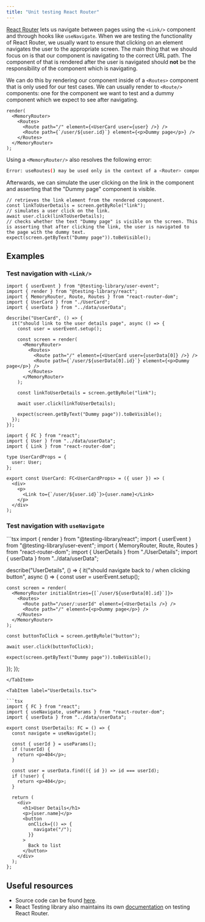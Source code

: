 ```yaml
---
title: "Unit testing React Router"
---
```



[React Router](https://reactrouter.com/en/main) lets us navigate between pages using the `<Link/>` component and through
hooks like `useNavigate`. When we are testing the functionality of React Router, we usually want to ensure that
clicking on an element navigates the user to the appropriate screen. The main thing that we should focus on
is that our component is navigating to the correct URL path. The component of that is rendered after the user is navigated should
**not** be the responsibility of the component which is navigating.

We can do this by rendering our component inside of a `<Routes>` component that is only used for our test cases. We can usually render to `<Route/>`
components: one for the component we want to test and a dummy component which we expect to see after navigating.

```tsx
render(
  <MemoryRouter>
    <Routes>
      <Route path="/" element={<UserCard user={user} />} />
      <Route path={`/user/${user.id}`} element={<p>Dummy page</p>} />
    </Routes>
  </MemoryRouter>
);
```

Using a `<MemoryRouter/>` also resolves the following error:

```sh
Error: useRoutes() may be used only in the context of a <Router> component.
```

Afterwards, we can simulate the user clicking on the link in the component and asserting that the "Dummy page" component is visible.

```tsx
// retrieves the link element from the rendered component.
const linkToUserDetails = screen.getByRole("link");
// simulates a user click on the link.
await user.click(linkToUserDetails);
// checks whether the text "Dummy page" is visible on the screen. This is asserting that after clicking the link, the user is navigated to the page with the dummy text.
expect(screen.getByText("Dummy page")).toBeVisible();
```

## Examples

### Test navigation with `<Link/>`

<Tabs>
<TabItem label="UserCard.test.tsx">

```tsx
import { userEvent } from "@testing-library/user-event";
import { render } from "@testing-library/react";
import { MemoryRouter, Route, Routes } from "react-router-dom";
import { UserCard } from "./UserCard";
import { userData } from "../data/userData";

describe("UserCard", () => {
  it("should link to the user details page", async () => {
    const user = userEvent.setup();

    const screen = render(
      <MemoryRouter>
        <Routes>
          <Route path="/" element={<UserCard user={userData[0]} />} />
          <Route path={`/user/${userData[0].id}`} element={<p>Dummy page</p>} />
        </Routes>
      </MemoryRouter>
    );

    const linkToUserDetails = screen.getByRole("link");

    await user.click(linkToUserDetails);

    expect(screen.getByText("Dummy page")).toBeVisible();
  });
});
```

</TabItem>
<TabItem label="UserCard.tsx">

```tsx
import { FC } from "react";
import { User } from "../data/userData";
import { Link } from "react-router-dom";

type UserCardProps = {
  user: User;
};

export const UserCard: FC<UserCardProps> = ({ user }) => (
  <div>
    <p>
      <Link to={`/user/${user.id}`}>{user.name}</Link>
    </p>
  </div>
);
```

</TabItem>
</Tabs>

### Test navigation with `useNavigate`

<Tabs>

<TabItem label="UserDetails.test.tsx">
```tsx
import { render } from "@testing-library/react";
import { userEvent } from "@testing-library/user-event";
import { MemoryRouter, Route, Routes } from "react-router-dom";
import { UserDetails } from "./UserDetails";
import { userData } from "../data/userData";

describe("UserDetails", () => {
  it("should navigate back to / when clicking button", async () => {
    const user = userEvent.setup();

    const screen = render(
      <MemoryRouter initialEntries={[`/user/${userData[0].id}`]}>
        <Routes>
          <Route path="/user/:userId" element={<UserDetails />} />
          <Route path="/" element={<p>Dummy page</p>} />
        </Routes>
      </MemoryRouter>
    );

    const buttonToClick = screen.getByRole("button");

    await user.click(buttonToClick);

    expect(screen.getByText("Dummy page")).toBeVisible();
  });
});

````
</TabItem>

<TabItem label="UserDetails.tsx">

```tsx
import { FC } from "react";
import { useNavigate, useParams } from "react-router-dom";
import { userData } from "../data/userData";

export const UserDetails: FC = () => {
  const navigate = useNavigate();

  const { userId } = useParams();
  if (!userId) {
    return <p>404</p>;
  }

  const user = userData.find(({ id }) => id === userId);
  if (!user) {
    return <p>404</p>;
  }

  return (
    <div>
      <h1>User Details</h1>
      <p>{user.name}</p>
      <button
        onClick={() => {
          navigate("/");
        }}
      >
        Back to list
      </button>
    </div>
  );
};
````

</TabItem>
</Tabs>

## Useful resources

- Source code can be found [here](https://github.com/phillip-le/vite-react-playground).
- React Testing library also maintains its own [documentation](https://testing-library.com/docs/example-react-router/) on testing React Router.
